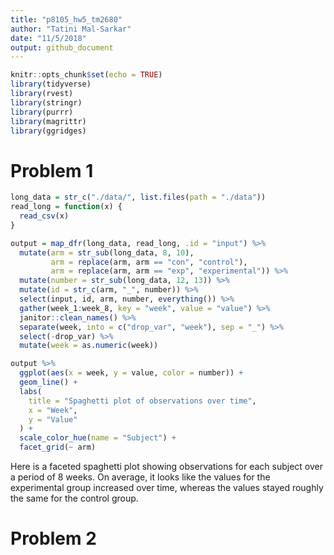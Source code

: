 ```yaml
---
title: "p8105_hw5_tm2680"
author: "Tatini Mal-Sarkar"
date: "11/5/2018"
output: github_document
---
```


```r
knitr::opts_chunk$set(echo = TRUE)
library(tidyverse)
library(rvest)
library(stringr)
library(purrr)
library(magrittr)
library(ggridges)
```


# Problem 1
```r
long_data = str_c("./data/", list.files(path = "./data")) 
read_long = function(x) {
  read_csv(x)
}

output = map_dfr(long_data, read_long, .id = "input") %>% 
  mutate(arm = str_sub(long_data, 8, 10),
         arm = replace(arm, arm == "con", "control"),
         arm = replace(arm, arm == "exp", "experimental")) %>% 
  mutate(number = str_sub(long_data, 12, 13)) %>% 
  mutate(id = str_c(arm, "_", number)) %>% 
  select(input, id, arm, number, everything()) %>% 
  gather(week_1:week_8, key = "week", value = "value") %>%
  janitor::clean_names() %>% 
  separate(week, into = c("drop_var", "week"), sep = "_") %>% 
  select(-drop_var) %>% 
  mutate(week = as.numeric(week))

output %>% 
  ggplot(aes(x = week, y = value, color = number)) +
  geom_line() +
  labs(
    title = "Spaghetti plot of observations over time",
    x = "Week",
    y = "Value"
  ) +
  scale_color_hue(name = "Subject") +
  facet_grid(~ arm)
```

Here is a faceted spaghetti plot showing observations for each subject over a period of 8 weeks. On average, it looks like the values for the experimental group increased over time, whereas the values stayed roughly the same for the control group.


# Problem 2
